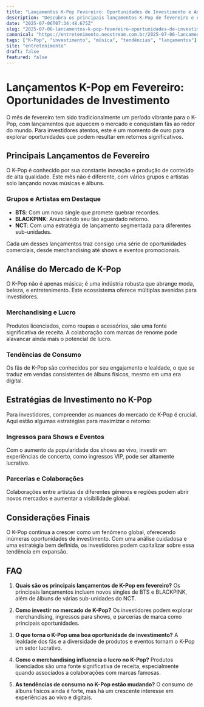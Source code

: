 ```yaml
---
title: "Lançamentos K-Pop Fevereiro: Oportunidades de Investimento e Análise"
description: "Descubra os principais lançamentos K-Pop de fevereiro e explore as oportunidades de investimento no setor musical, com insights sobre tendências e estratégias."
date: "2025-07-06T07:34:48.675Z"
slug: "2025-07-06-lancamentos-k-pop-fevereiro-oportunidades-de-investimento-e-analise"
canonical: "https://entretenimento.neostream.com.br/2025-07-06-lancamentos-k-pop-fevereiro-oportunidades-de-investimento-e-analise"
tags: ["K-Pop", "investimento", "música", "tendências", "lançamentos"]
site: "entretenimento"
draft: false
featured: false
---
```


# Lançamentos K-Pop em Fevereiro: Oportunidades de Investimento

O mês de fevereiro tem sido tradicionalmente um período vibrante para o K-Pop, com lançamentos que aquecem o mercado e conquistam fãs ao redor do mundo. Para investidores atentos, este é um momento de ouro para explorar oportunidades que podem resultar em retornos significativos.

## Principais Lançamentos de Fevereiro

O K-Pop é conhecido por sua constante inovação e produção de conteúdo de alta qualidade. Este mês não é diferente, com vários grupos e artistas solo lançando novas músicas e álbuns.

### Grupos e Artistas em Destaque

- **BTS**: Com um novo single que promete quebrar recordes.
- **BLACKPINK**: Anunciando seu tão aguardado retorno.
- **NCT**: Com uma estratégia de lançamento segmentada para diferentes sub-unidades.

Cada um desses lançamentos traz consigo uma série de oportunidades comerciais, desde merchandising até shows e eventos promocionais.

## Análise do Mercado de K-Pop

O K-Pop não é apenas música; é uma indústria robusta que abrange moda, beleza, e entretenimento. Este ecossistema oferece múltiplas avenidas para investidores.

### Merchandising e Lucro

Produtos licenciados, como roupas e acessórios, são uma fonte significativa de receita. A colaboração com marcas de renome pode alavancar ainda mais o potencial de lucro.

### Tendências de Consumo

Os fãs de K-Pop são conhecidos por seu engajamento e lealdade, o que se traduz em vendas consistentes de álbuns físicos, mesmo em uma era digital.

## Estratégias de Investimento no K-Pop

Para investidores, compreender as nuances do mercado de K-Pop é crucial. Aqui estão algumas estratégias para maximizar o retorno:

### Ingressos para Shows e Eventos

Com o aumento da popularidade dos shows ao vivo, investir em experiências de concerto, como ingressos VIP, pode ser altamente lucrativo.

### Parcerias e Colaborações

Colaborações entre artistas de diferentes gêneros e regiões podem abrir novos mercados e aumentar a visibilidade global.

## Considerações Finais

O K-Pop continua a crescer como um fenômeno global, oferecendo inúmeras oportunidades de investimento. Com uma análise cuidadosa e uma estratégia bem definida, os investidores podem capitalizar sobre essa tendência em expansão.

## FAQ

1. **Quais são os principais lançamentos de K-Pop em fevereiro?**
   Os principais lançamentos incluem novos singles de BTS e BLACKPINK, além de álbuns de várias sub-unidades do NCT.

2. **Como investir no mercado de K-Pop?**
   Os investidores podem explorar merchandising, ingressos para shows, e parcerias de marca como principais oportunidades.

3. **O que torna o K-Pop uma boa oportunidade de investimento?**
   A lealdade dos fãs e a diversidade de produtos e eventos tornam o K-Pop um setor lucrativo.

4. **Como o merchandising influencia o lucro no K-Pop?**
   Produtos licenciados são uma fonte significativa de receita, especialmente quando associados a colaborações com marcas famosas.

5. **As tendências de consumo no K-Pop estão mudando?**
   O consumo de álbuns físicos ainda é forte, mas há um crescente interesse em experiências ao vivo e digitais.
